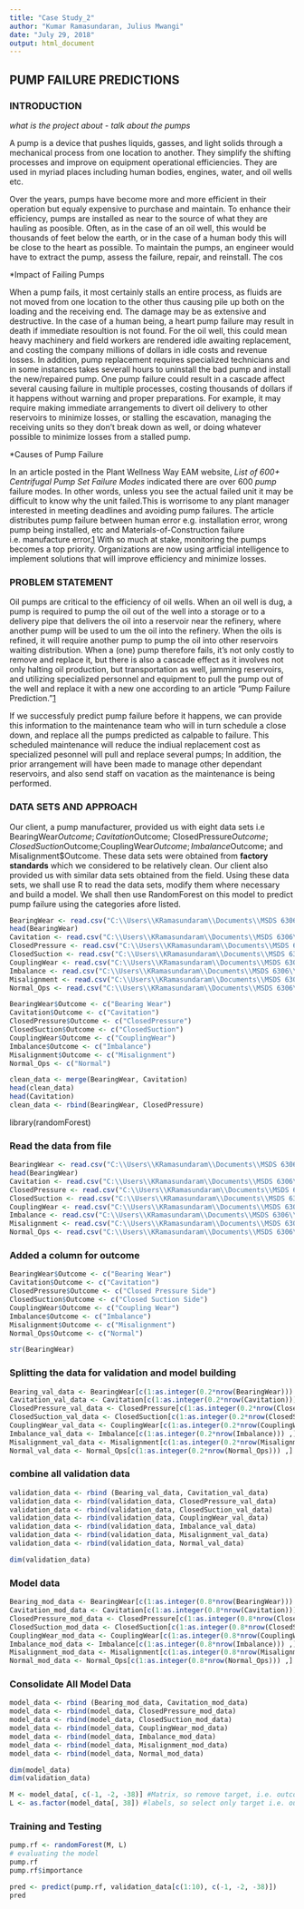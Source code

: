 ---
title: "Case Study_2"
author: "Kumar Ramasundaran, Julius Mwangi"
date: "July 29, 2018"
output: html_document
---

## PUMP FAILURE PREDICTIONS

### INTRODUCTION
*what is the project about - talk about the pumps*

A pump is a device that pushes liquids, gasses, and light solids through a mechanical process from one location to another. They simplify the shifting processes and improve on equipment operational efficiencies. They are used in myriad places including human bodies, engines, water, and oil wells etc.

Over the years, pumps have become more and more efficient in their operation but equaly expensive to purchase and maintain. To enhance their efficiency, pumps are installed as near to the source of what they are hauling as poosible. Often, as in the case of an oil well, this would be thousands of feet below the earth, or in the case of a human body this will be close to the heart as possible. To maintain the pumps, an engineer would have to extract the pump, assess the failure, repair, and reinstall. The cos 

*Impact of Failing Pumps

When a pump fails, it most certainly stalls an entire process, as fluids are not moved from one location to the other thus causing pile up both on the loading and the receiving end. The damage may be as extensive and destructive. In the case of a human being, a heart pump failure may result in death if immediate resoultion is not found. For the oil well, this could mean heavy machinery and field workers are rendered idle awaiting replacement, and costing the company millions of dollars in idle costs and revenue losses. In addition, pump replacement requires specialized technicians and in some instances takes severall hours to uninstall the bad pump and install the new/repaired pump. One pump failure could result in a cascade affect several causing failure in multiple processes, costing thousands of dollars if it happens without warning and proper preparations. For example, it may require making immediate arrangements to divert oil delivery to other reservoirs to minimize losses, or stalling the escavation, managing the receiving units so they don't break down as well, or doing whatever possible to minimize losses from a stalled pump.

*Causes of Pump Failure

In an article posted in the Plant Wellness Way EAM website, *List of 600+ Centrifugal Pump Set Failure Modes* indicated there are over 600 *pump* failure modes. In other words, unless you see the actual failed unit it may be difficult to know why the unit failed.This is worrisome to any plant manager interested in meeting deadlines and avoiding pump failures. The article distributes pump failure between human error e.g. installation error, wrong pump being installed, etc and Materials-of-Construction failure i.e. manufacture error.[1] 
With so much at stake, monitoring the pumps becomes a top priority. Organizations are now using artficial intelligence to implement solutions that will improve efficiency and minimize losses.

### PROBLEM STATEMENT
Oil pumps are critical to the efficiency of oil wells. When an oil well is dug, a pump is required to pump the oil out of the well into a storage or to a delivery pipe that delivers the oil into a reservoir near the refinery, where another pump will be used to um the oil into the refinery. When the oils is refined, it will require another pump to pump the oil into other reservoirs waiting distribution. When a (one) pump therefore fails, it's not only costly to remove and replace it, but there is also a cascade effect as it involves not only halting oil production, but transportation as well, jamming reservoirs, and utilizing specialized personnel and equipment to pull the pump out of the well and replace it with a new one according to an article "Pump Failure Prediction."[1] 

If we successfuly predict pump failure before it happens, we can provide this information to the maintenance team who will in turn schedule a close down, and replace all the pumps predicted as calpable to failure. This scheduled maintenance will reduce the indiual replacement cost as specialized pesonnel will pull and replace several pumps; In addition, the prior arrangement will have been made to manage other dependant reservoirs, and also send staff on vacation as the maintenance is being performed.

### DATA SETS AND APPROACH
Our client, a pump manufacturer, provided us with eight data sets i.e BearingWear$Outcome; Cavitation$Outcome; ClosedPressure$Outcome; ClosedSuction$Outcome;CouplingWear$Outcome; Imbalance$Outcome; and Misalignment$Outcome. These data sets were obtained from **factory standards** which we considered to be relatively clean. Our client also provided us with similar data sets obtained from the field.
Using these data sets, we shall use R to read the data sets, modify them where necessary and build a model. We shall then use RandomForest on this model to predict pump failure using the categories afore listed. 


```{r}
BearingWear <- read.csv("C:\\Users\\KRamasundaram\\Documents\\MSDS 6306\\Case Study 2\\Data Set\\Bearing_Wear.csv")
head(BearingWear)
Cavitation <- read.csv("C:\\Users\\KRamasundaram\\Documents\\MSDS 6306\\Case Study 2\\Data Set\\Cavitation.csv")
ClosedPressure <- read.csv("C:\\Users\\KRamasundaram\\Documents\\MSDS 6306\\Case Study 2\\Data Set\\Closed_pressure_side.csv")
ClosedSuction <- read.csv("C:\\Users\\KRamasundaram\\Documents\\MSDS 6306\\Case Study 2\\Data Set\\Closed_Suction_Side.csv")
CouplingWear <- read.csv("C:\\Users\\KRamasundaram\\Documents\\MSDS 6306\\Case Study 2\\Data Set\\Coupling_Wear.csv")
Imbalance <- read.csv("C:\\Users\\KRamasundaram\\Documents\\MSDS 6306\\Case Study 2\\Data Set\\Imbalance.csv")
Misalignment <- read.csv("C:\\Users\\KRamasundaram\\Documents\\MSDS 6306\\Case Study 2\\Data Set\\Misalignment.csv")
Normal_Ops <- read.csv("C:\\Users\\KRamasundaram\\Documents\\MSDS 6306\\Case Study 2\\Data Set\\Normal_Operation.csv")

BearingWear$Outcome <- c("Bearing Wear")
Cavitation$Outcome <- c("Cavitation")
ClosedPressure$Outcome <- c("ClosedPressure")
ClosedSuction$Outcome <- c("ClosedSuction")
CouplingWear$Outcome <- c("CouplingWear")
Imbalance$Outcome <- c("Imbalance")
Misalignment$Outcome <- c("Misalignment")
Normal_Ops <- c("Normal")

clean_data <- merge(BearingWear, Cavitation)
head(clean_data)
head(Cavitation)
clean_data <- rbind(BearingWear, ClosedPressure)
```
library(randomForest)

### Read the data from file
```{r}
BearingWear <- read.csv("C:\\Users\\KRamasundaram\\Documents\\MSDS 6306\\Case Study 2\\Data Set\\Bearing_Wear.csv")
head(BearingWear)
Cavitation <- read.csv("C:\\Users\\KRamasundaram\\Documents\\MSDS 6306\\Case Study 2\\Data Set\\Cavitation.csv")
ClosedPressure <- read.csv("C:\\Users\\KRamasundaram\\Documents\\MSDS 6306\\Case Study 2\\Data Set\\Closed_pressure_side.csv")
ClosedSuction <- read.csv("C:\\Users\\KRamasundaram\\Documents\\MSDS 6306\\Case Study 2\\Data Set\\Closed_Suction_Side.csv")
CouplingWear <- read.csv("C:\\Users\\KRamasundaram\\Documents\\MSDS 6306\\Case Study 2\\Data Set\\Coupling_Wear.csv")
Imbalance <- read.csv("C:\\Users\\KRamasundaram\\Documents\\MSDS 6306\\Case Study 2\\Data Set\\Imbalance.csv")
Misalignment <- read.csv("C:\\Users\\KRamasundaram\\Documents\\MSDS 6306\\Case Study 2\\Data Set\\Misalignment.csv")
Normal_Ops <- read.csv("C:\\Users\\KRamasundaram\\Documents\\MSDS 6306\\Case Study 2\\Data Set\\Normal_Operation.csv")
```

### Added a column for outcome
```{r}
BearingWear$Outcome <- c("Bearing Wear")
Cavitation$Outcome <- c("Cavitation")
ClosedPressure$Outcome <- c("Closed Pressure Side")
ClosedSuction$Outcome <- c("Closed Suction Side")
CouplingWear$Outcome <- c("Coupling Wear")
Imbalance$Outcome <- c("Imbalance")
Misalignment$Outcome <- c("Misalignment")
Normal_Ops$Outcome <- c("Normal")

str(BearingWear)
```

### Splitting the data for validation and model building
```{r}
Bearing_val_data <- BearingWear[c(1:as.integer(0.2*nrow(BearingWear))) ,]
Cavitation_val_data <- Cavitation[c(1:as.integer(0.2*nrow(Cavitation))) ,]
ClosedPressure_val_data <- ClosedPressure[c(1:as.integer(0.2*nrow(ClosedPressure))) ,]
ClosedSuction_val_data <- ClosedSuction[c(1:as.integer(0.2*nrow(ClosedSuction))) ,]
CouplingWear_val_data <- CouplingWear[c(1:as.integer(0.2*nrow(CouplingWear))) ,]
Imbalance_val_data <- Imbalance[c(1:as.integer(0.2*nrow(Imbalance))) ,]
Misalignment_val_data <- Misalignment[c(1:as.integer(0.2*nrow(Misalignment))) ,]
Normal_val_data <- Normal_Ops[c(1:as.integer(0.2*nrow(Normal_Ops))) ,]
```

### combine all validation data
```{r}
validation_data <- rbind (Bearing_val_data, Cavitation_val_data)
validation_data <- rbind(validation_data, ClosedPressure_val_data)
validation_data <- rbind(validation_data, ClosedSuction_val_data)
validation_data <- rbind(validation_data, CouplingWear_val_data)
validation_data <- rbind(validation_data, Imbalance_val_data)
validation_data <- rbind(validation_data, Misalignment_val_data)
validation_data <- rbind(validation_data, Normal_val_data)

dim(validation_data)
```

### Model data
```{r}
Bearing_mod_data <- BearingWear[c(1:as.integer(0.8*nrow(BearingWear))) ,]
Cavitation_mod_data <- Cavitation[c(1:as.integer(0.8*nrow(Cavitation))) ,]
ClosedPressure_mod_data <- ClosedPressure[c(1:as.integer(0.8*nrow(ClosedPressure))) ,]
ClosedSuction_mod_data <- ClosedSuction[c(1:as.integer(0.8*nrow(ClosedSuction))) ,]
CouplingWear_mod_data <- CouplingWear[c(1:as.integer(0.8*nrow(CouplingWear))) ,]
Imbalance_mod_data <- Imbalance[c(1:as.integer(0.8*nrow(Imbalance))) ,]
Misalignment_mod_data <- Misalignment[c(1:as.integer(0.8*nrow(Misalignment))) ,]
Normal_mod_data <- Normal_Ops[c(1:as.integer(0.8*nrow(Normal_Ops))) ,]
```

### Consolidate All Model Data
```{r}
model_data <- rbind (Bearing_mod_data, Cavitation_mod_data)
model_data <- rbind(model_data, ClosedPressure_mod_data)
model_data <- rbind(model_data, ClosedSuction_mod_data)
model_data <- rbind(model_data, CouplingWear_mod_data)
model_data <- rbind(model_data, Imbalance_mod_data)
model_data <- rbind(model_data, Misalignment_mod_data)
model_data <- rbind(model_data, Normal_mod_data)

dim(model_data)
dim(validation_data)

M <- model_data[, c(-1, -2, -38)] #Matrix, so remove target, i.e. outcome
L <- as.factor(model_data[, 38]) #labels, so select only target i.e. outcome
```

### Training and Testing
```{r}
pump.rf <- randomForest(M, L)
# evaluating the model
pump.rf
pump.rf$importance

pred <- predict(pump.rf, validation_data[c(1:10), c(-1, -2, -38)])
pred
```

[1]: Https://www.lifetime-reliability.com/cms/free-articles/reliability-improvement/pump-failure-modes-list/
[1]: Https://www.maana.io/digital-transformation/pump-failure-prediction/

